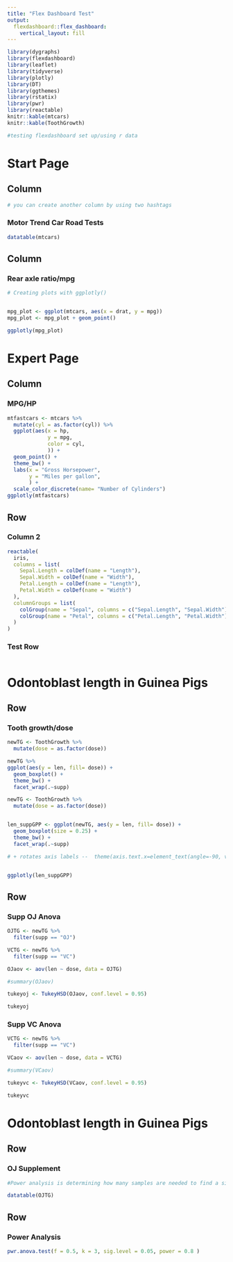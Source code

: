 ```yaml
---
title: "Flex Dashboard Test"
output: 
  flexdashboard::flex_dashboard:
    vertical_layout: fill
---
```


```r
library(dygraphs)
library(flexdashboard)
library(leaflet)
library(tidyverse)
library(plotly)
library(DT)
library(ggthemes)
library(rstatix)
library(pwr)
library(reactable)
knitr::kable(mtcars)
knitr::kable(ToothGrowth)

#testing flexdashboard set up/using r data
```


Start Page {data-orientation=columns}
=======================================================================


Column {data-width=500}
-----------------------------------------------------------------------
```r
# you can create another column by using two hashtags
```

### Motor Trend Car Road Tests

```r
datatable(mtcars)
```

Column {data-width=500}
-----------------------------------------------------------------------

### Rear axle ratio/mpg

```r
# Creating plots with ggplotly()


mpg_plot <- ggplot(mtcars, aes(x = drat, y = mpg))
mpg_plot <- mpg_plot + geom_point()

ggplotly(mpg_plot)
```


Expert Page {}
=======================================================================


Column {data-width=750}
-----------------------------------------------------------------------
### MPG/HP

```r
mtfastcars <- mtcars %>%
  mutate(cyl = as.factor(cyl)) %>%
  ggplot(aes(x = hp,
             y = mpg, 
             color = cyl, 
             )) +
  geom_point() + 
  theme_bw() + 
  labs(x = "Gross Horsepower", 
       y = "Miles per gallon", 
       ) + 
  scale_color_discrete(name= "Number of Cylinders")
ggplotly(mtfastcars)

```


Row {.tabset .tabset-fade} 
-----------------------------------------------------------------------
### Column 2
```r
reactable(
  iris,
  columns = list(
    Sepal.Length = colDef(name = "Length"),
    Sepal.Width = colDef(name = "Width"),
    Petal.Length = colDef(name = "Length"),
    Petal.Width = colDef(name = "Width")
  ),
  columnGroups = list(
    colGroup(name = "Sepal", columns = c("Sepal.Length", "Sepal.Width")),
    colGroup(name = "Petal", columns = c("Petal.Length", "Petal.Width"))
  )
)


```

### Test Row
```r

```



Odontoblast length in Guinea Pigs {data-orientation=column}
=======================================================================

   
Row
------------------------------------------------------------------------
    
### Tooth growth/dose
    
```r
newTG <- ToothGrowth %>%
  mutate(dose = as.factor(dose))

newTG %>%
ggplot(aes(y = len, fill= dose)) + 
  geom_boxplot() + 
  theme_bw() + 
  facet_wrap(.~supp)

```

```r
newTG <- ToothGrowth %>%
  mutate(dose = as.factor(dose))


len_suppGPP <- ggplot(newTG, aes(y = len, fill= dose)) + 
  geom_boxplot(size = 0.25) +
  theme_bw() +
  facet_wrap(.~supp) 

# + rotates axis labels --  theme(axis.text.x=element_text(angle=-90, vjust=0.4,hjust=1))


ggplotly(len_suppGPP)


```

Row
-----------------------------------------------------------------------
     
 
    
### Supp OJ Anova

```r
OJTG <- newTG %>%
  filter(supp == "OJ")

VCTG <- newTG %>%
  filter(supp == "VC")

OJaov <- aov(len ~ dose, data = OJTG)

#summary(OJaov)

tukeyoj <- TukeyHSD(OJaov, conf.level = 0.95)

tukeyoj
```

### Supp VC Anova


```r
VCTG <- newTG %>%
  filter(supp == "VC")

VCaov <- aov(len ~ dose, data = VCTG)

#summary(VCaov)

tukeyvc <- TukeyHSD(VCaov, conf.level = 0.95)

tukeyvc

```


Odontoblast length in Guinea Pigs {data-orientation=Columns}
=======================================================================

   
Row
------------------------------------------------------------------------
    
### OJ Supplement 

```r
#Power analysis is determining how many samples are needed to find a significant difference between the dosages 
```


```r
datatable(OJTG)
```

Row
------------------------------------------------------------------------

### Power Analysis 
```r
pwr.anova.test(f = 0.5, k = 3, sig.level = 0.05, power = 0.8 )
```

